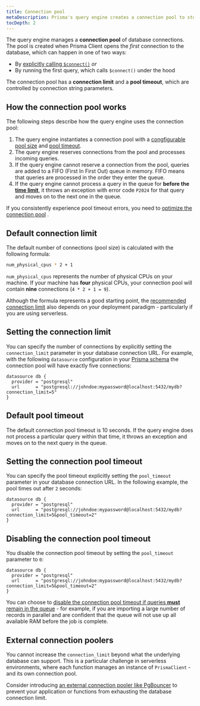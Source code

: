 ```yaml
---
title: Connection pool
metaDescription: Prisma's query engine creates a connection pool to store and manage database connections.
tocDepth: 2
---
```


<TopBlock>

The query engine manages a **connection pool** of database connections. The pool is created when Prisma Client opens the _first_ connection to the database, which can happen in one of two ways:

- By [explicitly calling `$connect()`](connection-management#connect) _or_
- By running the first query, which calls `$connect()` under the hood

The connection pool has a **connection limit** and a **pool timeout**, which are controlled by connection string parameters.

</TopBlock>

## How the connection pool works

The following steps describe how the query engine uses the connection pool:

1. The query engine instantiates a connection pool with a [congfigurable pool size](#setting-the-connection-limit) and [pool timeout](#setting-the-connection-pool-timeout).
1. The query engine reserves connections from the pool and processes incoming queries.
1. If the query engine cannot reserve a connection from the pool, queries are added to a FIFO (First In First Out) queue in memory. FIFO means that queries are processed in the order they enter the queue.
1. If the query engine cannot process a query in the queue for **before the [time limit](#default-pool-timeout)**, it throws an exception with error code `P2024` for that query and moves on to the next one in the queue.

If you consistently experience pool timeout errors, you need to [optimize the connection pool](../../../../guides/performance-and-optimization/connection-management#optimizing-the-connection-pool) <span class="guide"></span> .

## Default connection limit

The default number of connections (pool size) is calculated with the following formula:

```bash
num_physical_cpus * 2 + 1
```

`num_physical_cpus` represents the number of physical CPUs on your machine. If your machine has **four** physical CPUs, your connection pool will contain **nine** connections (`4 * 2 + 1 = 9`).

Although the formula represents a good starting point, the [recommended connection limit](../../../../guides/performance-and-optimization/connection-management#recommended-connection-limit) <span class="guide"></span> also depends on your deployment paradigm - particularly if you are using serverless.

## Setting the connection limit

You can specify the number of connections by explicitly setting the `connection_limit` parameter in your database connection URL. For example, with the following `datasource` configuration in your [Prisma schema](../../prisma-schema) the connection pool will have exactly five connections:

```prisma
datasource db {
  provider = "postgresql"
  url      = "postgresql://johndoe:mypassword@localhost:5432/mydb?connection_limit=5"
}
```

## Default pool timeout

The default connection pool timeout is 10 seconds. If the query engine does not process a particular query within that time, it throws an exception and moves on to the next query in the queue.

## Setting the connection pool timeout

You can specify the pool timeout explicitly setting the `pool_timeout` parameter in your database connection URL. In the following example, the pool times out after `2` seconds:

```prisma
datasource db {
  provider = "postgresql"
  url      = "postgresql://johndoe:mypassword@localhost:5432/mydb?connection_limit=5&pool_timeout=2"
}
```

## Disabling the connection pool timeout

You disable the connection pool timeout by setting the `pool_timeout` parameter to `0`:

```prisma
datasource db {
  provider = "postgresql"
  url      = "postgresql://johndoe:mypassword@localhost:5432/mydb?connection_limit=5&pool_timeout=2"
}
```

You can choose to [disable the connection pool timeout if queries **must** remain in the queue](../../../../guides/performance-and-optimization/connection-management#disabling-the-pool-timeout) <span class="guide"></span> - for example, if you are importing a large number of records in parallel and are confident that the queue will not use up all available RAM before the job is complete.

## External connection poolers

You cannot increase the `connection_limit` beyond what the underlying database can support. This is a particular challenge in serverless environments, where each function manages an instance of `PrismaClient` - and its own connection pool.

Consider introducing [an external connection pooler like PgBouncer](../../../../guides/performance-and-optimization/connection-management#pgbouncer) <span class="guide"></span> to prevent your application or functions from exhausting the database connection limit.
